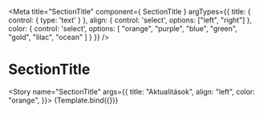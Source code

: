 <!-- header.stories.mdx -->



<Meta
  title="SectionTitle"
  component={ SectionTitle }
   argTypes={{
    title: {
      control: { type: 'text' }
    },
    align: {
      control: 'select', options: ["left", "right"]
    },
    color: {
      control: 'select', options: [ "orange", "purple", "blue", "green", "gold", "lilac", "ocean" ]
    }
  }}
/>

# SectionTitle

<Story name="SectionTitle" args={{
  title: "Aktualitások",
  align: "left",
  color: "orange",
}}>
  {Template.bind({})}
</Story>
